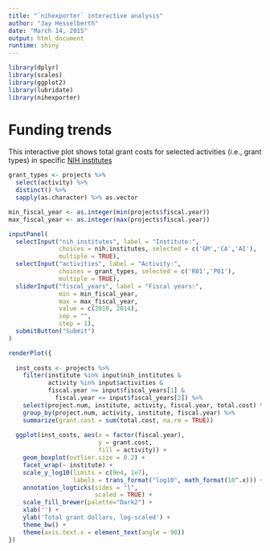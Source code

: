 ```yaml
---
title: "`nihexporter` interactive analysis"
author: "Jay Hesselberth"
date: "March 14, 2015"
output: html_document
runtime: shiny
---
```


```r
library(dplyr)
library(scales)
library(ggplot2)
library(lubridate)
library(nihexporter)
```

# Funding trends

This interactive plot shows total grant costs for selected activities (i.e., grant types) in specific [NIH institutes](http://grants.nih.gov/grants/acronym_list.htm)

```r
grant_types <- projects %>%
  select(activity) %>%
  distinct() %>%
  sapply(as.character) %>% as.vector

min_fiscal_year <- as.integer(min(projects$fiscal.year))
max_fiscal_year <- as.integer(max(projects$fiscal.year))

inputPanel(
  selectInput("nih_institutes", label = "Institute:",
              choices = nih.institutes, selected = c('GM','CA','AI'), 
              multiple = TRUE),
  selectInput("activities", label = "Activity:",
              choices = grant_types, selected = c('R01','P01'),
              multiple = TRUE),
  sliderInput("fiscal_years", label = "Fiscal years:",
              min = min_fiscal_year,
              max = max_fiscal_year,
              value = c(2010, 2014),
              sep = "",
              step = 1),
  submitButton("Submit")
)

renderPlot({
  
  inst_costs <- projects %>%
    filter(institute %in% input$nih_institutes &
           activity %in% input$activities &
           fiscal.year >= input$fiscal_years[1] &
             fiscal.year <= input$fiscal_years[2]) %>%
    select(project.num, institute, activity, fiscal.year, total.cost) %>%
    group_by(project.num, activity, institute, fiscal.year) %>%
    summarize(grant.cost = sum(total.cost, na.rm = TRUE))
  
  ggplot(inst_costs, aes(x = factor(fiscal.year),
                         y = grant.cost, 
                         fill = activity)) +
    geom_boxplot(outlier.size = 0.2) + 
    facet_wrap(~ institute) + 
    scale_y_log10(limits = c(9e4, 1e7),
                  labels = trans_format("log10", math_format(10^.x))) + 
    annotation_logticks(sides = "l",
                        scaled = TRUE) +
    scale_fill_brewer(palette="Dark2") +
    xlab('') +
    ylab('Total grant dollars, log-scaled') +
    theme_bw() +
    theme(axis.text.x = element_text(angle = 90))  
})
```



